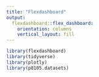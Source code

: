 ```yaml
---
title: "Flexdashboard"
output: 
  flexdashboard::flex_dashboard:
    orientation: columns
    vertical_layout: fill
---
```

```r
library(flexdashboard)
library(tidyverse)
library(plotly)
library(p8105.datasets)
```